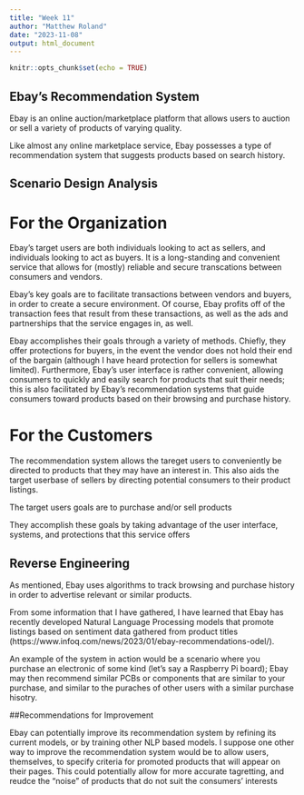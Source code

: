 ---
title: "Week 11"
author: "Matthew Roland"
date: "2023-11-08"
output: html_document
---

```{r setup, include=FALSE}
knitr::opts_chunk$set(echo = TRUE)
```

## Ebay's Recommendation System

Ebay is an online auction/marketplace platform that allows users to auction or sell a variety of products of varying quality. 

Like almost any online marketplace service, Ebay possesses a type of recommendation system that suggests products based on search history.

## Scenario Design Analysis  

# For the Organization

Ebay's target users are both individuals looking to act as sellers, and individuals looking to act as buyers. It is a long-standing and convenient service that allows for (mostly) reliable and secure transcations between consumers and vendors.

Ebay's key goals are to facilitate transactions between vendors and buyers, in order to create a secure environment. Of course, Ebay profits off of the transaction fees that result from these transactions, as well as the ads and partnerships that the service engages in, as well.

Ebay accomplishes their goals through a variety of methods. Chiefly, they offer protections for buyers, in the event the vendor does not hold their end of the bargain (although I have heard protection for sellers is somewhat limited). Furthermore, Ebay's user interface is rather convenient, allowing consumers to quickly and easily search for products that suit their needs; this is also facilitated by Ebay's recommendation systems that guide consumers toward products based on their browsing and purchase history.

# For the Customers

The recommendation system allows the tareget users to conveniently be directed to products that they may have an interest in. This also aids the target userbase of sellers by directing potential consumers to their product listings.

The target users goals are to purchase and/or sell products

They accomplish these goals by taking advantage of the user interface, systems, and protections that this service offers

## Reverse Engineering

As mentioned, Ebay uses algorithms to track browsing and purchase history in order to advertise relevant or similar products.

From some information that I have gathered, I have learned that Ebay has recently developed Natural Language Processing models that promote listings based on sentiment data gathered from product titles (https://www.infoq.com/news/2023/01/ebay-recommendations-odel/). 

An example of the system in action would be a scenario where you purchase an electronic of some kind (let's say a Raspberry Pi board); Ebay may then recommend similar PCBs or components that are similar to your purchase, and similar to the puraches of other users with a similar purchase hisotry.

##Recommendations for Improvement

Ebay can potentially improve its recommendation system by refining its current models, or by training other NLP based models. 
I suppose one other way to improve the recommendation system would be to allow users, themselves, to specify criteria for promoted products that will appear on their pages. This could potentially allow for more accurate tagretting, and reudce the "noise" of products that do not suit the consumers' interests